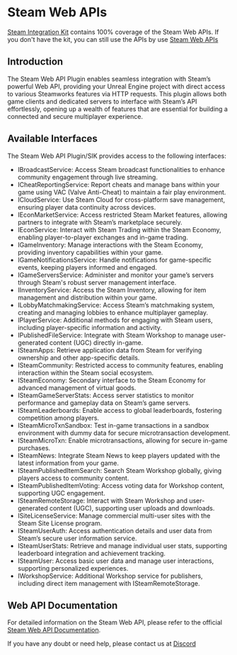 # Steam Web APIs

[Steam Integration Kit](https://www.fab.com/listings/0d3b4a43-d7cf-4412-b24d-e3f844277f9c) contains 100% coverage of the Steam Web APIs. If you don't have the kit, you can still use the APIs by use [Steam Web APIs](https://www.fab.com/listings/afd1f968-91ba-4903-8184-07649a62aec6)

## Introduction

The Steam Web API Plugin enables seamless integration with Steam’s powerful Web API, providing your Unreal Engine project with direct access to various Steamworks features via HTTP requests. This plugin allows both game clients and dedicated servers to interface with Steam’s API effortlessly, opening up a wealth of features that are essential for building a connected and secure multiplayer experience.

## Available Interfaces

The Steam Web API Plugin/SIK provides access to the following interfaces:

- IBroadcastService: Access Steam broadcast functionalities to enhance community engagement through live streaming.
- ICheatReportingService: Report cheats and manage bans within your game using VAC (Valve Anti-Cheat) to maintain a fair play environment.
- ICloudService: Use Steam Cloud for cross-platform save management, ensuring player data continuity across devices.
- IEconMarketService: Access restricted Steam Market features, allowing partners to integrate with Steam’s marketplace securely.
- IEconService: Interact with Steam Trading within the Steam Economy, enabling player-to-player exchanges and in-game trading.
- IGameInventory: Manage interactions with the Steam Economy, providing inventory capabilities within your game.
- IGameNotificationsService: Handle notifications for game-specific events, keeping players informed and engaged.
- IGameServersService: Administer and monitor your game’s servers through Steam's robust server management interface.
- IInventoryService: Access the Steam Inventory, allowing for item management and distribution within your game.
- ILobbyMatchmakingService: Access Steam’s matchmaking system, creating and managing lobbies to enhance multiplayer gameplay.
- IPlayerService: Additional methods for engaging with Steam users, including player-specific information and activity.
- IPublishedFileService: Integrate with Steam Workshop to manage user-generated content (UGC) directly in-game.
- ISteamApps: Retrieve application data from Steam for verifying ownership and other app-specific details.
- ISteamCommunity: Restricted access to community features, enabling interaction within the Steam social ecosystem.
- ISteamEconomy: Secondary interface to the Steam Economy for advanced management of virtual goods.
- ISteamGameServerStats: Access server statistics to monitor performance and gameplay data on Steam’s game servers.
- ISteamLeaderboards: Enable access to global leaderboards, fostering competition among players.
- ISteamMicroTxnSandbox: Test in-game transactions in a sandbox environment with dummy data for secure microtransaction development.
- ISteamMicroTxn: Enable microtransactions, allowing for secure in-game purchases.
- ISteamNews: Integrate Steam News to keep players updated with the latest information from your game.
- ISteamPublishedItemSearch: Search Steam Workshop globally, giving players access to community content.
- ISteamPublishedItemVoting: Access voting data for Workshop content, supporting UGC engagement.
- ISteamRemoteStorage: Interact with Steam Workshop and user-generated content (UGC), supporting user uploads and downloads.
- ISiteLicenseService: Manage commercial multi-user sites with the Steam Site License program.
- ISteamUserAuth: Access authentication details and user data from Steam’s secure user information service.
- ISteamUserStats: Retrieve and manage individual user stats, supporting leaderboard integration and achievement tracking.
- ISteamUser: Access basic user data and manage user interactions, supporting personalized experiences.
- IWorkshopService: Additional Workshop service for publishers, including direct item management with ISteamRemoteStorage.

## Web API Documentation

For detailed information on the Steam Web API, please refer to the official [Steam Web API Documentation](https://partner.steamgames.com/doc/webapi).

If you have any doubt or need help, please contact us at [Discord](https://discord.gg/betidestudio) 
